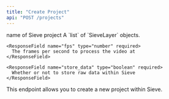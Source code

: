```yaml
---
title: "Create Project"
api: "POST /projects"
---
```


<ParamField body="project_name" type="string" required>
  name of Sieve project
</ParamField>

<ParamField body="config" type="dictionary" required>
  <Expandable title="properties">
    <ParamField body="layers" type="list" required>
      A `list` of `SieveLayer` objects.
    </ParamField>

    <ResponseField name="fps" type="number" required>
      The frames per second to process the video at
    </ResponseField>

    <ResponseField name="store_data" type="boolean" required>
      Whether or not to store raw data within Sieve
    </ResponseField>
  </Expandable>
</ParamField>

This endpoint allows you to create a new project within Sieve.
